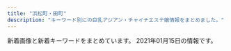 ```yaml
---
title: "浜松町・田町"
description: "キーワード別にの巨乳アジアン・チャイナエステ嬢情報をまとめました。"
---
```


新着画像と新着キーワードをまとめています。
2021年01月15日の情報です。

<DmmAffiliateIns />
<KeywordTable
  shops={
    [
    {
        "img_links": [
            "http://kokoro-spa.info/img/slider/2.jpg",
            "http://kokoro-spa.info/img/ttl_news.png",
            "http://kokoro-spa.info/img/shop/kanban.jpg",
            "http://kokoro-spa.info/img/qrcode.png",
            "http://kokoro-spa.info/img/pickup.jpg",
            "http://kokoro-spa.info/img/ttl_info.png",
            "http://kokoro-spa.info/img/shop/no-pic.jpg"
        ],
        "url": "http://kokoro-spa.info/",
        "station": "JR\u65b0\u6a4b\u99c5\u70cf\u68ee\u53e3",
        "keywords": {},
        "name": "\u672a\u6765"
    },
    {
        "station": "JR\u65b0\u6a4b\u99c5\u70cf\u68ee\u53e3",
        "name": "LEON",
        "keywords": {
            "\u80f8": 1,
            "86": 11,
            "88": 7,
            "85": 8,
            "90": 2,
            "84": 4
        },
        "img_links": [
            "http://es-leon.link/images/guide2.jpg",
            "http://es-leon.link/photos/sites/45/2020/10/2020101318300043.jpg",
            "http://es-leon.link/photos/sites/45/2020/10/2020101404192576.jpg",
            "http://es-leon.link/photos/sites/45/2020/10/202010120812266.jpg",
            "http://es-leon.link/photos/sites/45/2020/11/2020110919595348.jpg",
            "http://es-leon.link/photos/sites/45/2020/10/2020102507501385.jpg",
            "http://es-leon.link/photos/sites/45/2020/12/2020120418570321.jpg",
            "http://es-leon.link/images/nav_link05_no.png",
            "http://es-leon.link/images/guide8.jpg",
            "http://es-leon.link/photos/sites/45/2020/10/2020102507495672.jpg",
            "http://es-leon.link/photos/sites/45/2020/10/2020101318405051.jpg",
            "http://es-leon.link/images/nav_link02_no.png",
            "http://es-leon.link/images/nav_link03_no.png",
            "http://es-leon.link/photos/sites/45/2021/01/2021011203314329.jpg",
            "http://es-leon.link/photos/sites/45/2020/12/2020120315084829.jpg",
            "http://es-leon.link/photos/sites/45/2020/11/2020112005145015.jpg",
            "http://es-leon.link/photos/sites/45/2020/10/2020100103294056.jpg",
            "http://es-leon.link/photos/sites/45/2020/10/2020100103034891.jpg",
            "http://es-leon.link/photos/sites/45/2020/11/2020110919573849.jpg",
            "http://es-leon.link/photos/sites/45/2020/10/2020100103205130.jpg",
            "http://es-leon.link/photos/sites/45/2020/12/2020120418563847.jpg",
            "http://es-leon.link/photos/sites/45/2020/10/2020100103293971.jpg",
            "http://es-leon.link/images/slider02.jpg",
            "http://es-leon.link/images/slider00.jpg",
            "http://es-leon.link/images/qr.png",
            "http://es-leon.link/images/slider01.jpg",
            "http://es-leon.link/images/nav_link04_no.png",
            "http://es-leon.link/photos/sites/45/2020/11/2020110919593136.jpg",
            "http://es-leon.link/images/guide2.png",
            "http://es-leon.link/images/lineline.png",
            "http://es-leon.link/photos/sites/45/2020/12/2020122013214830.jpg",
            "http://es-leon.link/photos/sites/45/2020/10/202010010328436.jpg",
            "http://es-leon.link/images/guide5.jpg",
            "http://es-leon.link/photos/sites/45/2020/11/2020110919590942.jpg",
            "http://es-leon.link/photos/sites/45/2020/10/2020100103240526.jpg",
            "http://es-leon.link/photos/sites/45/2020/10/2020101205422328.jpg",
            "http://es-leon.link/photos/sites/45/2020/10/2020101205420372.jpg",
            "http://es-leon.link/photos/sites/45/2020/10/2020100103205050.jpg",
            "http://es-leon.link/photos/sites/45/2021/01/2021010815020621.jpg",
            "http://es-leon.link/photos/sites/45/2020/11/2020111904152242.jpg",
            "http://es-leon.link/images/guide1.png",
            "http://es-leon.link/photos/sites/45/2020/11/2020110919583922.jpg",
            "http://es-leon.link/images/header.png",
            "http://es-leon.link/images/guide7.jpg",
            "http://es-leon.link/images/nav_link06_no.png",
            "http://es-leon.link/images/nav_link01_no.png",
            "http://es-leon.link/images/guide1.jpg",
            "http://es-leon.link/photos/sites/45/2021/01/2021010815022674.jpg",
            "http://es-leon.link/photos/sites/45/2020/10/2020101205424345.jpg",
            "http://es-leon.link/images/card.png",
            "http://es-leon.link/photos/sites/45/2020/10/2020100103293996.jpg",
            "http://es-leon.link/images/slider04.jpg",
            "http://es-leon.link/images/img_info.jpg",
            "http://es-leon.link/photos/sites/45/2020/10/2020102507510838.jpg",
            "http://es-leon.link/photos/sites/45/2020/10/2020101208124541.jpg",
            "http://es-leon.link/images/slider03.jpg",
            "http://es-leon.link/photos/sites/45/2020/11/2020110219263997.jpg",
            "http://es-leon.link/photos/sites/45/2020/10/202010120813040.jpg",
            "http://es-leon.link/images/profile.png",
            "http://es-leon.link/photos/sites/45/2020/10/2020100103205186.jpg",
            "http://es-leon.link/photos/sites/45/2020/10/2020101318404076.jpg",
            "http://es-leon.link/photos/sites/45/2021/01/2021010815013824.jpg",
            "http://es-leon.link/photos/sites/45/2020/10/2020102507503499.jpg",
            "http://es-leon.link/images/nav_link07_no.png",
            "http://es-leon.link/images/guide6.jpg",
            "http://es-leon.link/photos/sites/45/2020/10/2020100103240520.jpg",
            "http://es-leon.link/images/guide4.jpg",
            "http://es-leon.link/images/pagetop.jpg",
            "http://es-leon.link/images/guide3.jpg",
            "http://es-leon.link/photos/sites/45/2020/10/2020101318402898.jpg",
            "http://es-leon.link/photos/sites/45/2020/10/2020102507504664.jpg",
            "http://es-leon.link/photos/sites/45/2020/10/2020100103284496.jpg",
            "http://es-leon.link/photos/sites/45/2020/10/2020101318294854.jpg"
        ],
        "url": "http://es-leon.link/"
    },
    {
        "station": "JR\u6d5c\u677e\u753a\u99c5\u5317\u53e3",
        "keywords": {
            "E": 7,
            "F": 14,
            "C": 14
        },
        "name": "Artemis",
        "url": "https://hamamatsucho-esthe.work/",
        "img_links": [
            "https://hamamatsucho-esthe.work/button/staff.png",
            "https://hamamatsucho-esthe.work/images/footer-r.png",
            "https://hamamatsucho-esthe.work/images/flower.png",
            "https://hamamatsucho-esthe.work/staff/yuki-l1.jpg",
            "https://hamamatsucho-esthe.work/menu/info.png",
            "https://hamamatsucho-esthe.work/2018/12/26/sayaka-s1.jpg",
            "https://hamamatsucho-esthe.work/2020/11/06/momo-s1.jpg",
            "https://hamamatsucho-esthe.work/staff/maki-l1.jpg",
            "https://hamamatsucho-esthe.work/2018/11/09/kana-s1.jpg",
            "https://hamamatsucho-esthe.work/room/4-s.jpg",
            "https://hamamatsucho-esthe.work/room/esthe3.jpg",
            "https://hamamatsucho-esthe.work/menu/friend.png",
            "https://hamamatsucho-esthe.work/icon/twitter.png",
            "https://hamamatsucho-esthe.work/2020/01/05/yuki-s1.jpg",
            "https://hamamatsucho-esthe.work/staff/sora-s1.jpg",
            "https://hamamatsucho-esthe.work/menu/home.png",
            "https://hamamatsucho-esthe.work/icon/line.png",
            "https://hamamatsucho-esthe.work/staff/yuki-s1.jpg",
            "https://hamamatsucho-esthe.work/2019/05/25/koko-s1.jpg",
            "https://hamamatsucho-esthe.work/staff/momo-l1.jpg",
            "https://hamamatsucho-esthe.work/2019/05/25/riko-s1.jpg",
            "https://hamamatsucho-esthe.work/2019/01/14/emi-s1.jpg",
            "https://hamamatsucho-esthe.work/room/esthe1.jpg",
            "https://hamamatsucho-esthe.work/2019/06/14/riri-s1.jpg",
            "https://hamamatsucho-esthe.work/staff/maki-s1.jpg",
            "https://hamamatsucho-esthe.work/menu/blog.png",
            "https://hamamatsucho-esthe.work/staff/sora-l1.jpg",
            "https://hamamatsucho-esthe.work/room/1-l.jpg",
            "https://hamamatsucho-esthe.work/menu/gallery.png",
            "https://hamamatsucho-esthe.work/icon/google_plus.png",
            "https://hamamatsucho-esthe.work/images/main1.jpg",
            "https://hamamatsucho-esthe.work/images/footer-l.png",
            "https://hamamatsucho-esthe.work/room/3-l.jpg",
            "https://hamamatsucho-esthe.work/room/1-s.jpg",
            "https://hamamatsucho-esthe.work/room/2-l.jpg",
            "https://hamamatsucho-esthe.work/room/esthe2.jpg",
            "https://hamamatsucho-esthe.work/icon/facebook.png",
            "https://hamamatsucho-esthe.work/staff/momo-s1.jpg",
            "https://hamamatsucho-esthe.work/staff/nanami-l1.jpg",
            "https://hamamatsucho-esthe.work/staff/nanami-s1.jpg",
            "https://hamamatsucho-esthe.work/images/qrcode.png",
            "https://hamamatsucho-esthe.work/button/home.png",
            "https://hamamatsucho-esthe.work/button/blog.png",
            "https://hamamatsucho-esthe.work/2018/09/10/sora-s1.jpg",
            "https://hamamatsucho-esthe.work/images/clear.png",
            "https://hamamatsucho-esthe.work/2020/07/30/maki-s1.jpg",
            "https://hamamatsucho-esthe.work/2019/11/05/nanami-s1.jpg",
            "https://hamamatsucho-esthe.work/room/2-s.jpg",
            "https://hamamatsucho-esthe.work/images/main-sp.jpg",
            "https://hamamatsucho-esthe.work/staff/riko-s1.jpg",
            "https://hamamatsucho-esthe.work/room/3-s.jpg",
            "https://hamamatsucho-esthe.work/room/4-l.jpg",
            "https://hamamatsucho-esthe.work/2018/09/10/misa-s1.jpg"
        ]
    },
    {
        "name": "\u6625\u306e\u5bb6",
        "img_links": [
            "http://www.k-harunoie.info/imge/service1.jpg",
            "http://www.k-harunoie.info/imge/p-5.jpg",
            "http://www.k-harunoie.info/imge/service2.jpg",
            "http://www.k-harunoie.info/imge/ta.png",
            "http://www.k-harunoie.info/imge/tel.png",
            "http://www.k-harunoie.info/imge/int2.png",
            "http://www.k-harunoie.info/imge/s1.png",
            "http://www.k-harunoie.info/imge/interior_t.jpg",
            "http://www.k-harunoie.info/imge/p-2.jpg",
            "http://www.k-harunoie.info/imge/p-4.jpg",
            "http://www.k-harunoie.info/imge/botton.jpg",
            "http://www.k-harunoie.info/imge/service3.jpg",
            "http://www.k-harunoie.info/imge/s0.png",
            "http://www.k-harunoie.info/imge/p-1.jpg",
            "http://www.k-harunoie.info/imge/staff_t.jpg",
            "http://www.k-harunoie.info/imge/sys.png"
        ],
        "station": "JR\u7530\u753a\u99c5\u6771\u53e3",
        "url": "http://www.k-harunoie.info/",
        "keywords": {}
    },
    {
        "keywords": {
            "E": 13,
            "\u80f8": 4,
            "G": 1,
            "D": 7,
            "F": 2,
            "\u30bb\u30af\u30b7\u30fc": 2,
            "\u4e73": 4
        },
        "name": "Aroma Coco8",
        "url": "https://aroma-queen.work/",
        "station": "JR\u65b0\u6a4b\u99c5\u70cf\u68ee\u53e3",
        "img_links": [
            "https://aroma-queen.work/images/st/st_shizuka_1.jpg",
            "https://aroma-queen.work/images/st/st_ami_2.jpg",
            "https://aroma-queen.work/images/st/st_sayuri_1.jpg",
            "https://aroma-queen.work/images/st/st_nami_1.jpg",
            "https://aroma-queen.work/images/st/st_min_4.jpg",
            "https://aroma-queen.work/images/st/st_18.jpg",
            "https://aroma-queen.work/images/st/st_jasmine_1.jpg",
            "https://aroma-queen.work/images/st/st_rei.jpg",
            "https://aroma-queen.work/images/st/st_angel_3.jpg",
            "https://aroma-queen.work/images/st/st_maya_1.jpg",
            "https://aroma-queen.work/images/st/st_aiko_1.jpg",
            "https://aroma-queen.work/images/st/st_jenny2.jpg",
            "https://aroma-queen.work/images/st/st_22.jpg",
            "https://aroma-queen.work/images/st/st_aiko_2.jpg",
            "https://aroma-queen.work/images/st/st_honey_1.jpg",
            "https://aroma-queen.work/images/st/st_saya_1.jpg",
            "https://aroma-queen.work/images/st/st_sayuri_3.jpg",
            "https://aroma-queen.work/images/st/st_chiba_2.jpg",
            "https://aroma-queen.work/images/st/st_get_3.jpg",
            "https://aroma-queen.work/images/st/st_hana_2.jpg",
            "https://aroma-queen.work/images/st/st_sayuri_2.jpg",
            "https://aroma-queen.work/images/st/st_bibi_2.jpg",
            "https://aroma-queen.work/images/st/st_kou2.jpg",
            "https://aroma-queen.work/images/st/st_7_1.jpg",
            "https://aroma-queen.work/images/st/st_cake_1.jpg",
            "https://aroma-queen.work/images/top_campaign_spring.jpg",
            "https://aroma-queen.work/images/st/st_aya.jpg",
            "https://aroma-queen.work/images/st/st_chiba_4.jpg",
            "https://aroma-queen.work/images/st/st_nuna.jpg",
            "https://aroma-queen.work/images/st/st_pink_1.jpg",
            "https://aroma-queen.work/images/st/st_21.jpg",
            "https://aroma-queen.work/images/st/st_jj_1.jpg",
            "https://aroma-queen.work/images/st/st_dan_2.jpg",
            "https://aroma-queen.work/images/st/st_rinda_4.jpg",
            "https://aroma-queen.work/images/st/st_lucy_3.jpg",
            "https://aroma-queen.work/images/st/st_hara3.jpg",
            "https://aroma-queen.work/images/st/st_aigo.jpg",
            "https://aroma-queen.work/images/st/st_emi_1.jpg",
            "https://aroma-queen.work/images/st/st_pink_2.jpg",
            "https://aroma-queen.work/images/st/st_koko_1.jpg",
            "https://aroma-queen.work/images/st/st_rei_2.jpg",
            "https://aroma-queen.work/images/st/st_minto_1.jpg",
            "https://aroma-queen.work/images/st/st_13.jpg",
            "https://aroma-queen.work/images/st/st_10_1.jpg",
            "https://aroma-queen.work/images/top.png",
            "https://aroma-queen.work/images/st/st_koy_2.jpg",
            "https://aroma-queen.work/images/st/st_rinda_1.jpg",
            "https://aroma-queen.work/images/st/st_nana_1.jpg",
            "https://aroma-queen.work/images/st/st_kiki2.jpg",
            "https://aroma-queen.work/images/st/st_5_1.jpg",
            "https://aroma-queen.work/images/st/st_ou_3.jpg",
            "https://aroma-queen.work/images/st/st_bibi.jpg",
            "https://aroma-queen.work/images/st/st_bibi_1.jpg",
            "https://aroma-queen.work/images/st/st_20.jpg",
            "https://aroma-queen.work/images/top2.png",
            "https://aroma-queen.work/images/st/st_16_1.jpg",
            "https://aroma-queen.work/images/st/st_mayumi_1.jpg",
            "https://aroma-queen.work/images/st/st_saya_0.jpg",
            "https://aroma-queen.work/images/st/st_joy_1.jpg",
            "https://aroma-queen.work/images/st/st_party_2.jpg",
            "https://aroma-queen.work/images/st/st_rinda_0.jpg",
            "https://aroma-queen.work/images/st/st_emi_2.jpg",
            "https://aroma-queen.work/images/st/st_huxa.jpg",
            "https://aroma-queen.work/images/st/st_ai.jpg",
            "https://aroma-queen.work/images/st/st_mayumi_2.jpg",
            "https://aroma-queen.work/images/st/st_sasa_3.jpg",
            "https://aroma-queen.work/images/st/st_kaori_1.jpg",
            "https://aroma-queen.work/images/st/st_rinda_2.jpg",
            "https://aroma-queen.work/images/st/st_anan.jpg",
            "https://aroma-queen.work/images/st/st_dan_3.jpg",
            "https://aroma-queen.work/images/st/st_.jpg",
            "https://aroma-queen.work/images/st/st_eri.jpg",
            "https://aroma-queen.work/images/st/st_gei.jpg",
            "https://aroma-queen.work/images/st/st_dan_1.jpg",
            "https://aroma-queen.work/images/st/st_koko.jpg",
            "https://aroma-queen.work/images/st/st_kei.jpg",
            "https://aroma-queen.work/images/st/st_rinda_6.jpg",
            "https://aroma-queen.work/images/st/st_rei_1.jpg",
            "https://aroma-queen.work/images/st/st_pink_3.jpg",
            "https://aroma-queen.work/images/st/st_hara.jpg",
            "https://aroma-queen.work/images/st/st_cindy.jpg",
            "https://aroma-queen.work/images/st/st_pink_4.jpg",
            "https://aroma-queen.work/images/top_campaign_dec.jpg",
            "https://aroma-queen.work/images/st/st_14_1.jpg",
            "https://aroma-queen.work/images/st/st_angel_2.jpg",
            "https://aroma-queen.work/images/st/st_four1.jpg",
            "https://aroma-queen.work/images/st/st_25.jpg",
            "https://aroma-queen.work/images/st/st_jenny.jpg",
            "https://aroma-queen.work/images/st/st_nan.jpg",
            "https://aroma-queen.work/images/st/st_coco_1.jpg",
            "https://aroma-queen.work/images/st/st_17.jpg",
            "https://aroma-queen.work/images/st/st_mai_1.jpg",
            "https://aroma-queen.work/images/st/st_min_2.jpg",
            "https://aroma-queen.work/images/st/st_kou1.jpg",
            "https://aroma-queen.work/images/st/st_19.jpg",
            "https://aroma-queen.work/images/st/st_rei_3.jpg",
            "https://aroma-queen.work/images/st/st_yuyu.jpg",
            "https://aroma-queen.work/images/st/st_yuri_2.jpg",
            "https://aroma-queen.work/images/st/st_risa_1.jpg",
            "https://aroma-queen.work/images/st/st_kaori_2.jpg",
            "https://aroma-queen.work/images/st/st_jerry.jpg",
            "https://aroma-queen.work/images/st/st_ryuu_2.jpg",
            "https://aroma-queen.work/images/st/st_kiki_1.jpg",
            "https://aroma-queen.work/images/st/st_yuri_3.jpg",
            "https://aroma-queen.work/images/st/st_ai_1.jpg",
            "https://aroma-queen.work/images/week_campaign.jpg",
            "https://aroma-queen.work/images/st/st_coco_2.jpg",
            "https://aroma-queen.work/images/st/st_mirror_3.jpg",
            "https://aroma-queen.work/images/st/st_sakura_1.jpg",
            "https://aroma-queen.work/images/st/st_ai1.jpg",
            "https://aroma-queen.work/images/st/st_nuna3.jpg",
            "https://aroma-queen.work/images/st/st_nina_3.jpg",
            "https://aroma-queen.work/images/st/st_yuri.jpg",
            "https://aroma-queen.work/images/st/st_hana_1.jpg",
            "https://aroma-queen.work/images/st/st_ou_1.jpg",
            "https://aroma-queen.work/images/st/st_mirror_2.jpg",
            "https://aroma-queen.work/images/st/st_ou_2.jpg",
            "https://aroma-queen.work/images/st/st_joy.jpg",
            "https://aroma-queen.work/images/st/st_yuri_4.jpg",
            "https://aroma-queen.work/images/st/st_sofea_2.jpg",
            "https://aroma-queen.work/images/st/st_ai_2.jpg",
            "https://aroma-queen.work/images/st/st_mimi_1.jpg",
            "https://aroma-queen.work/images/st/st_emi.jpg",
            "https://aroma-queen.work/images/st/st_joy_2.jpg",
            "https://aroma-queen.work/images/st/st_get_1.jpg",
            "https://aroma-queen.work/images/st/st_nori.jpg",
            "https://aroma-queen.work/images/st/st_chiba_1.jpg",
            "https://aroma-queen.work/images/st/st_aya_1.jpg",
            "https://aroma-queen.work/images/st/st_rena_2.jpg"
        ]
    },
    {
        "name": "\u3057\u3042\u308f\u305b\uff5eSHIAWASE\uff5e",
        "url": "http://shiawase.mssg.jp/",
        "station": "JR\u7530\u753a\u99c5\u897f\u53e3",
        "img_links": [
            "http://shiawase.mssg.jp/images/gallery/gallery_403.jpg",
            "http://shiawase.mssg.jp/images/gallery/gallery_top.jpg",
            "http://shiawase.mssg.jp/images/gallery/gallery_104.jpg",
            "http://shiawase.mssg.jp/images/staff_image/staff_d04.jpg",
            "http://shiawase.mssg.jp/images/home/index_qup.jpg",
            "http://shiawase.mssg.jp/images/gallery/gallery_402.jpg",
            "http://shiawase.mssg.jp/images/staff_one/staff_one_top.jpg",
            "http://shiawase.mssg.jp/images/staff_one/staff_one_04.jpg",
            "http://shiawase.mssg.jp/images/staff_image/staff_d03.jpg",
            "http://shiawase.mssg.jp/images/top/top_04.jpg",
            "http://shiawase.mssg.jp/images/top/top_03.jpg",
            "http://shiawase.mssg.jp/images/staff/sta_010.jpg",
            "http://shiawase.mssg.jp/images/staff_one/staff_one_03.jpg",
            "http://shiawase.mssg.jp/images/top/top_08.png",
            "http://shiawase.mssg.jp/images/home/top_qp.jpg",
            "http://shiawase.mssg.jp/images/system/syatem_301.jpg",
            "http://shiawase.mssg.jp/images/system/syatem_303.jpg",
            "http://shiawase.mssg.jp/images/home/index_page_top.jpg",
            "http://shiawase.mssg.jp/images/staff_one/staff_one_02.jpg",
            "http://shiawase.mssg.jp/images/staff/sta_03.jpg",
            "http://shiawase.mssg.jp/images/staff/sta_0z8.jpg",
            "http://shiawase.mssg.jp/images/system/syatem_302.jpg",
            "http://shiawase.mssg.jp/images/staff/sta_0z12.jpg",
            "http://shiawase.mssg.jp/images/gallery/gallery_404.jpg",
            "http://shiawase.mssg.jp/images/staff_image/staff_d02b.jpg",
            "http://shiawase.mssg.jp/images/staff_one/staff_one_07.png",
            "http://shiawase.mssg.jp/images/staff_one/staff_one_05.jpg",
            "http://shiawase.mssg.jp/images/gallery/gallery_102.jpg",
            "http://shiawase.mssg.jp/images/staff_one/staff_one_01.jpg",
            "http://shiawase.mssg.jp/images/staff/sta_0z2.jpg",
            "http://shiawase.mssg.jp/images/staff_one/staff_one_08.png",
            "http://shiawase.mssg.jp/images/staff/sta_08.jpg",
            "http://shiawase.mssg.jp/images/gallery/gallery_01.jpg",
            "http://shiawase.mssg.jp/images/staff/sta_021.jpg",
            "http://shiawase.mssg.jp/images/staff_image/staff_d01b.jpg",
            "http://shiawase.mssg.jp/images/staff_image/staff_d01a.jpg",
            "http://shiawase.mssg.jp/images/top/top_02.jpg",
            "http://shiawase.mssg.jp/images/home/index_tel.jpg",
            "http://shiawase.mssg.jp/images/staff/sta_0z9.jpg",
            "http://shiawase.mssg.jp/images/staff/sta_0z10.jpg",
            "http://shiawase.mssg.jp/images/top/top_06.jpg",
            "http://shiawase.mssg.jp/images/top/top_05.jpg",
            "http://shiawase.mssg.jp/images/gallery/gallery_401.jpg",
            "http://shiawase.mssg.jp/images/gallery/gallery_101.jpg",
            "http://shiawase.mssg.jp/images/staff/sta_023.jpg",
            "http://shiawase.mssg.jp/images/home/index_04.jpg",
            "http://shiawase.mssg.jp/images/gallery/gallery_103.jpg",
            "http://shiawase.mssg.jp/images/home/QR.png",
            "http://shiawase.mssg.jp/images/home/index_03.jpg",
            "http://shiawase.mssg.jp/images/staff_image/staff_d02.jpg",
            "http://shiawase.mssg.jp/images/staff/sta_04.jpg",
            "http://shiawase.mssg.jp/images/top/top_01.jpg",
            "http://shiawase.mssg.jp/images/staff/sta_01.jpg",
            "http://shiawase.mssg.jp/images/staff/staff_top.jpg"
        ],
        "keywords": {}
    },
    {
        "url": "http://www.shiawasenojikan.esjp.info/",
        "img_links": [
            "http://www.shiawasenojikan.esjp.info/images/mobile.jpg",
            "http://www.shiawasenojikan.esjp.info/images/sys2.jpg",
            "http://www.shiawasenojikan.esjp.info/images/interior_t.jpg",
            "http://www.shiawasenojikan.esjp.info/files/015.jpg",
            "http://www.shiawasenojikan.esjp.info/images/tel.jpg",
            "http://www.shiawasenojikan.esjp.info/images/link_t.jpg",
            "http://www.shiawasenojikan.esjp.info/images/sys1.jpg",
            "http://www.shiawasenojikan.esjp.info/images/int2.jpg",
            "http://www.shiawasenojikan.esjp.info/files/010.jpg",
            "http://www.shiawasenojikan.esjp.info/files/001.jpg",
            "http://www.shiawasenojikan.esjp.info/files/003.jpg",
            "http://www.shiawasenojikan.esjp.info/images/staff_t.jpg",
            "http://www.shiawasenojikan.esjp.info/images/news.jpg",
            "http://www.shiawasenojikan.esjp.info/files/009.jpg",
            "http://www.shiawasenojikan.esjp.info/images/head.jpg"
        ],
        "keywords": {
            "D": 5,
            "86": 1,
            "88": 1,
            "87": 3
        },
        "name": "\u5e78\u305b\u306e\u6642\u9593",
        "station": "JR\u65b0\u6a4b\u99c5\u65e5\u6bd4\u8c37\u53e3"
    },
    {
        "keywords": {
            "84": 4,
            "85": 4,
            "E": 6,
            "87": 6,
            "88": 10
        },
        "station": "JR\u7530\u753a\u99c5\u4e09\u7530\u53e3",
        "url": "http://body-heal.net/",
        "img_links": [
            "http://body-heal.net/staffPhoto/b20190608222039.jpg",
            "http://body-heal.net/images/store/06.jpg",
            "http://body-heal.net/js/sliderLine/slide_prev.png",
            "http://body-heal.net/images/access/05.jpg",
            "http://body-heal.net/staffPhoto/b20190608220420.jpg",
            "http://body-heal.net/images/access/03.jpg",
            "http://body-heal.net/uploadfiles/images/campaignBodyHealNet.jpg",
            "http://body-heal.net/staffPhoto/b20190218130854.jpg",
            "http://body-heal.net/images/access/02.jpg",
            "http://body-heal.net/images/store/05.jpg",
            "http://body-heal.net/js/sliderLine/slide_next.png",
            "http://body-heal.net/staffPhoto/b20190120201033.jpg",
            "http://body-heal.net/staffPhoto/b20180926231950.jpg",
            "http://body-heal.net/images/store/01.jpg",
            "http://body-heal.net/staffPhoto/b20180721035111.jpg",
            "http://body-heal.net/images/access/01.jpg",
            "http://body-heal.net/staffPhoto/b20190117105438.jpg",
            "http://body-heal.net/images/show.jpg",
            "http://body-heal.net/images/store/04.jpg",
            "http://body-heal.net/images/access/04.jpg"
        ],
        "name": "Tami"
    },
    {
        "url": "https://minazuki-tokyo.com/",
        "name": "\u6c34\u7121\u6708\uff5e\u307f\u306a\u3065\u304d\uff5e",
        "keywords": {
            "C": 1,
            "90": 2,
            "86": 1,
            "83": 3,
            "87": 2
        },
        "station": "JR\u6d5c\u677e\u753a\u99c5\u5357\u53e3",
        "img_links": [
            "https://minazuki-tokyo.com/wp-content/uploads/2020/11/photo05.png",
            "https://minazuki-tokyo.com/wp-content/uploads/2020/11/staff6.png",
            "https://minazuki-tokyo.com/wp-content/uploads/2020/11/news01-640x348.png",
            "https://minazuki-tokyo.com/wp-content/uploads/2020/11/staff5-200x200.png",
            "https://minazuki-tokyo.com/wp-content/uploads/2020/11/news01-390x195.png",
            "https://minazuki-tokyo.com/wp-content/uploads/2020/11/photo01.png",
            "https://minazuki-tokyo.com/wp-content/uploads/2020/11/staff5.png",
            "https://minazuki-tokyo.com/wp-content/uploads/2020/11/news06-200x200.png",
            "https://minazuki-tokyo.com/wp-content/uploads/2020/11/sub02_p.png",
            "https://minazuki-tokyo.com/wp-content/uploads/2020/11/price.png",
            "https://minazuki-tokyo.com/wp-content/uploads/2020/11/top1.png",
            "https://minazuki-tokyo.com/wp-content/uploads/2020/11/staff1.png",
            "https://minazuki-tokyo.com/wp-content/uploads/2020/11/news07-640x348.png",
            "https://minazuki-tokyo.com/wp-content/uploads/2020/11/news03-200x200.png",
            "https://minazuki-tokyo.com/wp-content/uploads/2020/11/sub03_p.png",
            "https://minazuki-tokyo.com/wp-content/uploads/2020/11/staff1-200x200.png",
            "https://minazuki-tokyo.com/wp-content/uploads/2020/11/news03-390x195.png",
            "https://minazuki-tokyo.com/wp-content/uploads/2020/11/photo04.png",
            "https://minazuki-tokyo.com/wp-content/uploads/2020/11/news07-390x195.png",
            "https://minazuki-tokyo.com/wp-content/uploads/2020/11/news05-390x195.png",
            "https://minazuki-tokyo.com/wp-content/uploads/2020/11/news07-200x200.png",
            "https://minazuki-tokyo.com/wp-content/uploads/2020/11/sub04_p.png",
            "https://minazuki-tokyo.com/wp-content/uploads/2020/11/news06-390x195.png",
            "https://minazuki-tokyo.com/wp-content/uploads/2020/11/news04-640x348.png",
            "https://minazuki-tokyo.com/wp-content/uploads/2020/11/news01-200x200.png",
            "https://minazuki-tokyo.com/wp-content/uploads/2020/11/staff2-200x200.png",
            "https://minazuki-tokyo.com/wp-content/uploads/2020/11/staff3.png",
            "https://minazuki-tokyo.com/wp-content/uploads/2020/11/news06-640x348.png",
            "https://minazuki-tokyo.com/wp-content/uploads/2020/11/news05-200x200.png",
            "https://minazuki-tokyo.com/wp-content/uploads/2020/11/news04-390x195.png",
            "https://minazuki-tokyo.com/wp-content/uploads/2020/11/staff2.png",
            "https://minazuki-tokyo.com/wp-content/uploads/2020/11/news05-640x348.png",
            "https://minazuki-tokyo.com/wp-content/uploads/2020/11/photo02.png",
            "https://minazuki-tokyo.com/wp-content/uploads/2020/12/add2.png",
            "https://minazuki-tokyo.com/wp-content/uploads/2020/11/photo03.png",
            "https://minazuki-tokyo.com/wp-content/uploads/2020/11/sub01_p.png",
            "https://minazuki-tokyo.com/wp-content/uploads/2020/11/news03-640x348.png",
            "https://minazuki-tokyo.com/wp-content/uploads/2020/11/staff6-200x200.png",
            "https://minazuki-tokyo.com/wp-content/uploads/2020/11/staff3-200x200.png"
        ]
    },
    {
        "img_links": [
            "http://heal-arm.com/media/sites/6/2020/05/3.jpg",
            "http://heal-arm.com/media/sites/6/2020/05/3-1.jpg",
            "http://heal-arm.com/media/sites/6/2020/05/2-1.jpg",
            "http://heal-arm.com/media/sites/6/2020/12/2.jpg",
            "http://heal-arm.com/media/sites/6/2020/05/2.jpg",
            "http://heal-arm.com/media/sites/6/2020/12/1.jpg",
            "http://heal-arm.com/media/sites/6/2020/05/1.jpg",
            "http://heal-arm.com/media/sites/6/2020/05/1-1.jpg",
            "http://heal-arm.com/media/sites/6/2020/05/favicon.png",
            "http://heal-arm.com/media/sites/6/2020/05/4.jpg",
            "http://heal-arm.com/media/sites/6/elementor/thumbs/favicon-p04pr4k6jngsiakzwccm2bkknysbm22i953lrof2dk.png"
        ],
        "keywords": {},
        "url": "http://heal-arm.com/",
        "station": "JR\u65b0\u6a4b\u99c5\u65e5\u6bd4\u8c37\u53e3",
        "name": "\u862d \u990a\u8eab\u9928"
    },
    {
        "keywords": {
            "D": 5,
            "E": 1,
            "F": 4,
            "C": 1
        },
        "name": "Oriental Spa",
        "url": "https://hamamatsucho-mensesthe.com/",
        "img_links": [
            "https://hamamatsucho-mensesthe.com/2018/06/08/hana-s2.jpg",
            "https://hamamatsucho-mensesthe.com/room/3.jpg",
            "https://hamamatsucho-mensesthe.com/staff2/wp-content/uploads/2019/12/haru-1.png",
            "https://hamamatsucho-mensesthe.com/icon/google_plus.png",
            "https://hamamatsucho-mensesthe.com/menu/gallery.png",
            "https://hamamatsucho-mensesthe.com/staff2/wp-content/uploads/2020/01/ai01.png",
            "https://hamamatsucho-mensesthe.com/room/1.jpg",
            "https://hamamatsucho-mensesthe.com/menu/info.png",
            "https://hamamatsucho-mensesthe.com/staff/koko-s1.jpg",
            "https://hamamatsucho-mensesthe.com/staff2/wp-content/uploads/2020/11/yuyu03.png",
            "https://hamamatsucho-mensesthe.com/staff2/wp-content/uploads/2019/12/nanami02-2.png",
            "https://hamamatsucho-mensesthe.com/menu/home.png",
            "https://hamamatsucho-mensesthe.com/icon/line.png",
            "https://hamamatsucho-mensesthe.com/room/2.jpg",
            "https://hamamatsucho-mensesthe.com/menu/friend.png",
            "https://hamamatsucho-mensesthe.com/staff2/wp-content/uploads/2021/01/lulu01.png",
            "https://hamamatsucho-mensesthe.com/staff/yuyu-l1.jpg",
            "https://hamamatsucho-mensesthe.com/icon/facebook.png",
            "https://hamamatsucho-mensesthe.com/staff/arisa-l1.jpg",
            "https://hamamatsucho-mensesthe.com/room/esthe2.jpg",
            "https://hamamatsucho-mensesthe.com/button/home.png",
            "https://hamamatsucho-mensesthe.com/images/footer-l.png",
            "https://hamamatsucho-mensesthe.com/images/footer-r.png",
            "https://hamamatsucho-mensesthe.com/icon/twitter.png",
            "https://hamamatsucho-mensesthe.com/room/esthe1.jpg",
            "https://hamamatsucho-mensesthe.com/button/staff.png",
            "https://hamamatsucho-mensesthe.com/2018/06/12/yoko-s1.jpg",
            "https://hamamatsucho-mensesthe.com/kumi2.jpg",
            "https://hamamatsucho-mensesthe.com/staff2/wp-content/uploads/2020/02/yaya02.png",
            "https://hamamatsucho-mensesthe.com/room/esthe3.jpg",
            "https://hamamatsucho-mensesthe.com/button/sche.png",
            "https://hamamatsucho-mensesthe.com/staff2/wp-content/uploads/2021/01/maki05.png",
            "https://hamamatsucho-mensesthe.com/images/main1.jpg",
            "https://hamamatsucho-mensesthe.com/staff/yuyu-s1.jpg",
            "https://hamamatsucho-mensesthe.com/2018/11/23/arisa-s1.jpg",
            "https://hamamatsucho-mensesthe.com/images/main-sp.jpg",
            "https://hamamatsucho-mensesthe.com/2018/12/21/koko-s1.jpg",
            "https://hamamatsucho-mensesthe.com/staff2/wp-content/uploads/2019/12/yuki22-1.png",
            "https://hamamatsucho-mensesthe.com/staff/koko-l1.jpg",
            "https://hamamatsucho-mensesthe.com/staff/yoko-s1.jpg",
            "https://hamamatsucho-mensesthe.com/images/clear.png",
            "https://hamamatsucho-mensesthe.com/staff/nana-l1.jpg",
            "https://hamamatsucho-mensesthe.com/staff/nana-s1.jpg",
            "https://hamamatsucho-mensesthe.com/room/4.jpg",
            "https://hamamatsucho-mensesthe.com/kumi1.jpg",
            "https://hamamatsucho-mensesthe.com/staff2/wp-content/uploads/2020/11/momo02.png",
            "https://hamamatsucho-mensesthe.com/menu/sche.png",
            "https://hamamatsucho-mensesthe.com/staff/arisa-s1.jpg",
            "https://hamamatsucho-mensesthe.com/staff2/wp-content/uploads/2020/11/siruet.png",
            "https://hamamatsucho-mensesthe.com/2018/12/21/yuyu-s1.jpg",
            "https://hamamatsucho-mensesthe.com/2018/03/02/anna-s1.jpg",
            "https://hamamatsucho-mensesthe.com/images/header3.png",
            "https://hamamatsucho-mensesthe.com/staff/yoko-l1.jpg"
        ],
        "station": "JR\u6d5c\u677e\u753a\u99c5\u5317\u53e3"
    },
    {
        "img_links": [
            "http://yukizhouse00.web.fc2.com/images/portfolio/work-3.jpg",
            "http://yukizhouse00.web.fc2.com/images/portfolio/work-2.jpg",
            "http://yukizhouse00.web.fc2.com/images/portfolio/work-6.jpg",
            "http://yukizhouse00.web.fc2.com/images/slider/slid2.jpg",
            "http://yukizhouse00.web.fc2.com/images/slider/slid1.jpg",
            "http://yukizhouse00.web.fc2.com/images/portfolio/work-5.jpg",
            "http://yukizhouse00.web.fc2.com/images/portfolio/work-1.jpg",
            "http://yukizhouse00.web.fc2.com/images/portfolio/work-4.jpg"
        ],
        "keywords": {},
        "url": "http://yukizhouse00.web.fc2.com/",
        "station": "JR\u6d5c\u677e\u753a\u99c5\u5357\u53e3",
        "name": "Yuki\u2019s House"
    },
    {
        "name": "\u68ee\u306e\u9999",
        "url": "https://www.morinokaori-massage.com/",
        "station": "JR\u7530\u753a\u99c5\u897f\u53e3",
        "img_links": [],
        "keywords": {}
    },
    {
        "img_links": [
            "http://es-best.info/images/access/06.jpg",
            "http://es-best.info/uploadfiles/images/campaignEsBestInfo.jpg",
            "http://es-best.info/images/access/04.jpg",
            "http://es-best.info/images/store/052.jpg",
            "http://es-best.info/staffPhoto/s20191003002337.jpg",
            "http://es-best.info/images/slider1/04.jpg",
            "http://es-best.info/staffPhoto/b20191003002337.jpg",
            "http://es-best.info/js/sliderLine/slide_prev.png",
            "http://es-best.info/staffPhoto/s20190220185555.jpg",
            "http://es-best.info/staffPhoto/s20190304234324.jpg",
            "http://es-best.info/staffPhoto/b20190304234528.jpg",
            "http://es-best.info/images/access/03.jpg",
            "http://es-best.info/staffPhoto/b20190304234059.jpg",
            "http://es-best.info/staffPhoto/s20190413161507.jpg",
            "http://es-best.info/staffPhoto/s20190304234528.jpg",
            "http://es-best.info/images/returnBtn.png",
            "http://es-best.info/images/slider1/02.jpg",
            "http://es-best.info/images/access/02.jpg",
            "http://es-best.info/staffPhoto/s20190304234059.jpg",
            "http://es-best.info/images/access/05.jpg",
            "http://es-best.info/js/sliderLine/slide_next.png",
            "http://es-best.info/staffPhoto/b20190304234324.jpg",
            "http://es-best.info/staffPhoto/b20190413161507.jpg",
            "http://es-best.info/staffPhoto/b20190220185555.jpg",
            "http://es-best.info/images/access/01.jpg",
            "http://es-best.info/images/slider1/01.jpg"
        ],
        "keywords": {
            "86": 6,
            "D": 4,
            "85": 4,
            "C": 4
        },
        "url": "http://es-best.info/",
        "name": "\u30d9\u30b9\u30c8",
        "station": "JR\u6d5c\u677e\u753a\u99c5\u5317\u53e3"
    },
    {
        "keywords": {
            "C": 10,
            "D": 28,
            "E": 6
        },
        "station": "JR\u6d5c\u677e\u753a\u99c5\u5317\u53e3",
        "url": "https://hamamatsucho-mensesthe.net/",
        "img_links": [
            "https://hamamatsucho-mensesthe.net/link/mens-esthe.png",
            "https://hamamatsucho-mensesthe.net/staff/top/miyu-s1.jpg",
            "https://hamamatsucho-mensesthe.net/wp/icon/line.png",
            "https://hamamatsucho-mensesthe.net/icon/google_plus.png",
            "https://hamamatsucho-mensesthe.net/room/room-l5.jpg",
            "https://hamamatsucho-mensesthe.net/wp/wp-content/uploads/2020/08/ayaka.jpg",
            "https://hamamatsucho-mensesthe.net/wp/wp-content/uploads/2019/10/eri-150x150.jpg",
            "https://hamamatsucho-mensesthe.net/wp/images/mensesthe.jpg",
            "https://hamamatsucho-mensesthe.net/wp/wp-content/uploads/2020/11/urara.jpg",
            "https://hamamatsucho-mensesthe.net/wp/wp-content/uploads/2020/01/nao.jpg",
            "https://hamamatsucho-mensesthe.net/wp/wp-content/uploads/2020/01/misaki-l2.jpg",
            "https://hamamatsucho-mensesthe.net/icon/facebook.png",
            "https://hamamatsucho-mensesthe.net/images/footer-r.png",
            "https://hamamatsucho-mensesthe.net/room/room-l1.jpg",
            "https://hamamatsucho-mensesthe.net/staff/top/nao-s1.jpg",
            "https://hamamatsucho-mensesthe.net/wp/icon/facebook.png",
            "https://hamamatsucho-mensesthe.net/icon/line.png",
            "https://hamamatsucho-mensesthe.net/room/room-l4.jpg",
            "https://hamamatsucho-mensesthe.net/staff/top/ayaka-s1.jpg",
            "https://hamamatsucho-mensesthe.net/wp/images/clear.png",
            "https://hamamatsucho-mensesthe.net/wp/wp-content/uploads/2020/01/mitsuki.jpg",
            "https://hamamatsucho-mensesthe.net/images/clear.png",
            "https://hamamatsucho-mensesthe.net/wp/wp-content/uploads/2019/07/0677E994-1DBF-4E0E-AB70-7CA5C034B140-150x150.jpeg",
            "https://hamamatsucho-mensesthe.net/room/room-l2.jpg",
            "https://hamamatsucho-mensesthe.net/wp/images/top1.jpg",
            "https://hamamatsucho-mensesthe.net/staff/top/emi-s1.jpg",
            "https://hamamatsucho-mensesthe.net/wp/wp-content/uploads/2020/10/aki-150x150.jpg",
            "https://hamamatsucho-mensesthe.net/room/room-l3.jpg",
            "https://hamamatsucho-mensesthe.net/staff/top/aki-s1.jpg",
            "https://hamamatsucho-mensesthe.net/wp/wp-content/uploads/2019/05/rin-150x150.jpg",
            "https://hamamatsucho-mensesthe.net/room/room-l6.jpg",
            "https://hamamatsucho-mensesthe.net/staff/top/rin-s1.jpg",
            "https://hamamatsucho-mensesthe.net/wp/wp-content/uploads/2020/02/1714CAA8-3D57-4009-AB72-F5A8E6B60310.jpeg",
            "https://hamamatsucho-mensesthe.net/wp/wp-content/uploads/2020/09/rin.jpg",
            "https://hamamatsucho-mensesthe.net/wp/wp-content/uploads/2019/07/587590BB-96D0-4887-BE26-3B1413FF7283-150x150.jpeg",
            "https://hamamatsucho-mensesthe.net/wp/icon/google_plus.png",
            "https://hamamatsucho-mensesthe.net/images/flower.png",
            "https://hamamatsucho-mensesthe.net/images/footer-l.png",
            "https://hamamatsucho-mensesthe.net/wp/images/top2.jpg",
            "https://hamamatsucho-mensesthe.net/wp/wp-content/uploads/2020/01/emi-l1.jpg",
            "https://hamamatsucho-mensesthe.net/wp/images/top3.jpg",
            "https://hamamatsucho-mensesthe.net/staff/top/mitsuki-s1.jpg",
            "https://hamamatsucho-mensesthe.net/wp/wp-content/uploads/2020/02/stand-by.jpg",
            "https://hamamatsucho-mensesthe.net/icon/twitter.png",
            "https://hamamatsucho-mensesthe.net/wp/icon/twitter.png"
        ],
        "name": "SERA"
    },
    {
        "url": "http://www.es-tokyo.link",
        "name": "Pandora*\u30d1\u30f3\u30c9\u30e9",
        "img_links": [
            "http://www.es-tokyo.link/images/interior_t.jpg",
            "http://www.es-tokyo.link/images/sys2.jpg",
            "http://www.es-tokyo.link/images/9.jpg",
            "http://www.es-tokyo.link/images/19.jpg",
            "http://www.es-tokyo.link/images/b2.jpg",
            "http://www.es-tokyo.link/img/minami2.jpg",
            "http://www.es-tokyo.link/images/30.jpg",
            "http://www.es-tokyo.link/img/erin1.jpg",
            "http://www.es-tokyo.link/img/erin2.jpg",
            "http://www.es-tokyo.link/images/int2.jpg",
            "http://www.es-tokyo.link/img/kaori1.jpg",
            "http://www.es-tokyo.link/img/mayu1.jpg",
            "http://www.es-tokyo.link/images/25.jpg",
            "http://www.es-tokyo.link/images/31.jpg",
            "http://www.es-tokyo.link/images/sys1.jpg",
            "http://www.es-tokyo.link/img/hikari1.jpg",
            "http://www.es-tokyo.link/img/izumi2.jpg",
            "http://www.es-tokyo.link/images/b3.jpg",
            "http://www.es-tokyo.link/images/tel.jpg",
            "http://www.es-tokyo.link/img/emili1.jpg",
            "http://www.es-tokyo.link/images/28.jpg",
            "http://www.es-tokyo.link/images/5.jpg",
            "http://www.es-tokyo.link/images/newface.jpg",
            "http://www.es-tokyo.link/img/momoko1.jpg",
            "http://www.es-tokyo.link/img/izumi1.jpg",
            "http://www.es-tokyo.link/img/miwa1.jpg",
            "http://www.es-tokyo.link/images/b1.jpg",
            "http://www.es-tokyo.link/images/s1.png",
            "http://www.es-tokyo.link/img/suzu1.jpg",
            "http://www.es-tokyo.link/images/head.jpg",
            "http://www.es-tokyo.link/img/naomi1.jpg",
            "http://www.es-tokyo.link/images/staff_t.jpg",
            "http://www.es-tokyo.link/images/24.jpg",
            "http://www.es-tokyo.link/img/ami1.jpg",
            "http://www.es-tokyo.link/images/32.jpg",
            "http://www.es-tokyo.link/images/3.jpg",
            "http://www.es-tokyo.link/img/minami1.jpg",
            "http://www.es-tokyo.link/img/rin1.jpg",
            "http://www.es-tokyo.link/images/22.jpg",
            "http://www.es-tokyo.link/images/27.jpg",
            "http://www.es-tokyo.link/images/news.jpg",
            "http://www.es-tokyo.link/images/int1.jpg",
            "http://www.es-tokyo.link/img/yui1.jpg",
            "http://www.es-tokyo.link/images/mobile.jpg",
            "http://www.es-tokyo.link/images/20.jpg",
            "http://www.es-tokyo.link/images/23.jpg"
        ],
        "station": "JR\u6d5c\u677e\u753a\u99c5\u5357\u53e3",
        "keywords": {}
    },
    {
        "name": "\u30a2\u30ea\u30b9 Aroma \u65b0\u6a4b\u5e97",
        "url": "http://romantic-est.com/",
        "keywords": {},
        "img_links": [
            "http://romantic-est.com/images/mainvisual_01.jpg",
            "http://romantic-est.com/images/con02.jpg",
            "http://romantic-est.com/images/head_therapist.jpg",
            "http://romantic-est.com/images/cg02.jpg",
            "http://romantic-est.com/images/cg031.jpg",
            "http://romantic-est.com/images/cg032.jpg",
            "http://romantic-est.com/images/cg03.jpg",
            "http://romantic-est.com/images/cg06.jpg",
            "http://romantic-est.com/images/sys01.jpg",
            "http://romantic-est.com/images/cg011.jpg",
            "http://romantic-est.com/images/mainvisual_01_s.jpg",
            "http://romantic-est.com/images/sw_tel.png",
            "http://romantic-est.com/images/sys02.jpg",
            "http://romantic-est.com/images/cg01.jpg",
            "http://romantic-est.com/images/sys03.jpg",
            "http://romantic-est.com/images/mainvisual_02.jpg",
            "http://romantic-est.com/images/cg021.jpg",
            "http://romantic-est.com/images/con01.jpg",
            "http://romantic-est.com/images/icon_new.png",
            "http://romantic-est.com/images/req_03.jpg",
            "http://romantic-est.com/images/trigger.jpg",
            "http://romantic-est.com/images/con03.jpg",
            "http://romantic-est.com/images/head_interior.jpg",
            "http://romantic-est.com/images/cg04.jpg",
            "http://romantic-est.com/images/cg05.jpg",
            "http://romantic-est.com/images/mainvisual_02_s.jpg",
            "http://romantic-est.com/images/cg041.jpg",
            "http://romantic-est.com/images/sw_home.png"
        ],
        "station": "JR\u65b0\u6a4b\u99c5\u70cf\u68ee\u53e3"
    },
    {
        "img_links": [
            "http://tamachi-en.link/images/g8.jpg",
            "http://tamachi-en.link/images/new1.jpg",
            "http://tamachi-en.link/images/g3.jpg",
            "http://tamachi-en.link/images/g5.jpg",
            "http://tamachi-en.link/images/g6.jpg",
            "http://tamachi-en.link/images/g4.jpg",
            "http://tamachi-en.link/images/zi_link.png",
            "http://tamachi-en.link/images/g1.jpg",
            "http://tamachi-en.link/images/g0.jpg",
            "http://tamachi-en.link/images/g2.jpg",
            "http://tamachi-en.link/images/top.jpg",
            "http://tamachi-en.link/images/zi_staff.png",
            "http://tamachi-en.link/images/mobile.png"
        ],
        "station": "JR\u7530\u753a\u99c5\u6771\u53e3",
        "url": "http://tamachi-en.link/",
        "keywords": {
            "C": 15
        },
        "name": "\u7e01"
    },
    {
        "keywords": {},
        "station": "JR\u65b0\u6a4b\u99c5\u65e5\u6bd4\u8c37\u53e3",
        "img_links": [
            "https://static.wixstatic.com/media/096f64_9dd53b8d3bbc46b7a5d8f8f9f83f67c0~mv2.jpg",
            "https://static.wixstatic.com/media/ff29a7_d9f852b350a141b1ae8d7d80ce91ecfa~mv2.jpg",
            "https://static.wixstatic.com/media/ff29a7_5a71cab9e560455a86a69dee65e387e6~mv2.jpg",
            "https://static.wixstatic.com/media/ff29a7_996c77cb89cc4012a35bb0813c645fdf~mv2.jpg",
            "https://static.wixstatic.com/media/ff29a7_d6b424065e3946fc8a31bd093d286366~mv2.jpg",
            "https://static.wixstatic.com/media/ff29a7_47d81575374144dda595a587847070b9~mv2.jpg"
        ],
        "name": "\u30df\u30fc\u30c7\u30a3\u30fc",
        "url": "https://www.meedeemassage.com/"
    },
    {
        "station": "JR\u6d5c\u677e\u753a\u99c5\u5357\u53e3",
        "img_links": [
            "https://cdn.peraichi.com/userData/56b6a25c-bfe0-40b6-ae9c-73000a000007/img/5ffebabb29207/original.png"
        ],
        "keywords": {},
        "url": "https://fancy-tokyo.com/",
        "name": "fancy"
    }
]
}
/>
<DmmAffiliateScript />
